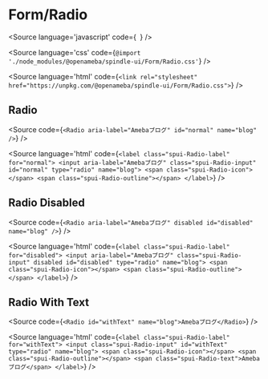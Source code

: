 
<Meta of={RadioStories} />

# Form/Radio

<Source
  language='javascript'
  code={`
  `}
/>

<Source
  language='css'
  code={`@import './node_modules/@openameba/spindle-ui/Form/Radio.css'`}
/>

<Source
  language='html'
  code={`<link rel="stylesheet" href="https://unpkg.com/@openameba/spindle-ui/Form/Radio.css">`}
/>

## Radio

<Story of={RadioStories.RadioStory} />

<Source
  code={`
<Radio aria-label="Amebaブログ" id="normal" name="blog" />
  `}
/>

<Source
  language='html'
  code={`
<label class="spui-Radio-label" for="normal">
  <input aria-label="Amebaブログ" class="spui-Radio-input" id="normal" type="radio" name="blog">
  <span class="spui-Radio-icon"></span>
  <span class="spui-Radio-outline"></span>
</label>
  `}
/>

## Radio Disabled

<Story of={RadioStories.RadioDisabled} />

<Source
  code={`
<Radio aria-label="Amebaブログ" disabled id="disabled" name="blog" />
  `}
/>

<Source
  language='html'
  code={`
<label class="spui-Radio-label" for="disabled">
  <input aria-label="Amebaブログ" class="spui-Radio-input" disabled id="disabled" type="radio" name="blog">
  <span class="spui-Radio-icon"></span>
  <span class="spui-Radio-outline"></span>
</label>
  `}
/>

## Radio With Text

<Story of={RadioStories.RadioWithText} />

<Source
  code={`
<Radio id="withText" name="blog">Amebaブログ</Radio>
  `}
/>

<Source
  language='html'
  code={`
<label class="spui-Radio-label" for="withText">
  <input class="spui-Radio-input" id="withText" type="radio" name="blog">
  <span class="spui-Radio-icon"></span>
  <span class="spui-Radio-outline"></span>
  <span class="spui-Radio-text">Amebaブログ</span>
</label>
  `}
/>

